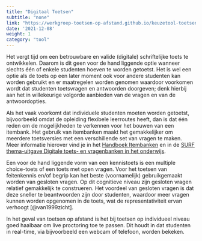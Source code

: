 ```yaml
---
title: "Digitaal Toetsen"
subtitle: "none"
link: "https://werkgroep-toetsen-op-afstand.github.io/keuzetool-toetsen/methods/digital_assessment/"
date: '2021-12-08'
weight: 1
category: "tool"
---
```


Het vergt tijd om een betrouwbare en valide (digitale) schriftelijke toets te ontwikkelen. Daarom is dit geen voor de hand liggende optie wanneer slechts één of enkele studenten hoeven te worden getoetst. Het is wel een optie als de toets op een later moment ook voor andere studenten kan worden gebruikt en er maatregelen worden genomen waardoor voorkomen wordt dat studenten toetsvragen en antwoorden doorgeven; denk hierbij aan het in willekeurige volgorde aanbieden van de vragen en van de antwoordopties.  

Als het vaak voorkomt dat individuele studenten moeten worden getoetst, bijvoorbeeld omdat de opleiding flexibele leerroutes heeft, dan is dat één reden om de mogelijkheden te verkennen voor het bouwen van een itembank. Het gebruik van itembanken maakt het gemakkelijker om meerdere toetsversies met een verschillende set van vragen te maken. Meer informatie hierover vind je in het [Handboek Itembanken](https://werkgroep-toetsen-op-afstand.github.io/Handboek-Itembanken/) en in de [SURF thema-uitgave Digitale toets- en vragenbanken in het onderwijs]( https://www.surf.nl/files/2019-02/thema-uitgave-itembanken_-webversie_def.pdf). 

Een voor de hand liggende vorm van een kennistoets is een multiple choice-toets of een toets met open vragen. Voor het toetsen van feitenkennis en/of begrip kan het beste (voornamelijk) gebruikgemaakt worden van gesloten vragen. Op dit cognitieve niveau zijn gesloten vragen relatief gemakkelijk te construeren. Het voordeel van gesloten vragen is dat deze sneller te beantwoorden zijn door studenten, waardoor meer vragen kunnen worden opgenomen in de toets, wat de representativiteit ervan verhoogt [@van1999zicht]. 

In het geval van toetsen op afstand is het bij toetsen op individueel niveau goed haalbaar om live proctoring toe te passen. Dit houdt in dat studenten in real-time, via bijvoorbeeld een webcam of telefoon, worden bekeken. 